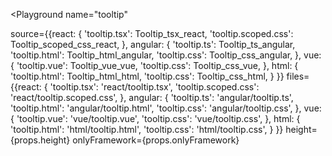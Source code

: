 

<Playground
  name="tooltip"
  
  source={{react: {
             'tooltip.tsx': Tooltip_tsx_react,
             'tooltip.scoped.css': Tooltip_scoped_css_react,
           },
           angular: {
             'tooltip.ts': Tooltip_ts_angular,
             'tooltip.html': Tooltip_html_angular,
             'tooltip.css': Tooltip_css_angular,
           },
           vue: {
             'tooltip.vue': Tooltip_vue_vue,
             'tooltip.css': Tooltip_css_vue,
           },
           html: {
             'tooltip.html': Tooltip_html_html,
             'tooltip.css': Tooltip_css_html,
           }
}}
  files={{react: {
            'tooltip.tsx': 'react/tooltip.tsx',
            'tooltip.scoped.css': 'react/tooltip.scoped.css',
          },
          angular: {
            'tooltip.ts': 'angular/tooltip.ts',
            'tooltip.html': 'angular/tooltip.html',
            'tooltip.css': 'angular/tooltip.css',
          },
          vue: {
            'tooltip.vue': 'vue/tooltip.vue',
            'tooltip.css': 'vue/tooltip.css',
          },
          html: {
            'tooltip.html': 'html/tooltip.html',
            'tooltip.css': 'html/tooltip.css',
          }
}}
  height={props.height}
  onlyFramework={props.onlyFramework}
></Playground>

